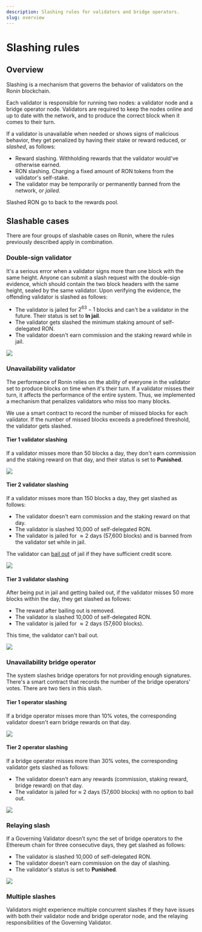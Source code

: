 ```yaml
---
description: Slashing rules for validators and bridge operators.
slug: overview
---
```



# Slashing rules

## Overview
Slashing is a mechanism that governs the behavior of validators on
the Ronin blockchain.

Each validator is responsible for running two nodes: a validator node
and a bridge operator node. Validators are required to keep the nodes
online and up to date with the network, and to produce the correct
block when it comes to their turn.

If a validator is unavailable when needed or shows signs of malicious
behavior, they get penalized by having their stake or reward reduced,
or _slashed_, as follows:
* Reward slashing. Withholding rewards that the validator would've 
otherwise earned.
* RON slashing. Charging a fixed amount of RON tokens from 
the validator's self-stake.
* The validator may be temporarily or permanently banned
from the network, or _jailed_.

Slashed RON go to back to the rewards pool.

## Slashable cases
There are four groups of slashable cases on Ronin, where
the rules previously described apply in combination.

### Double-sign validator
It's a serious error when a validator signs more than one block with the same height.
Anyone can submit a slash request with the double-sign evidence, which
should contain the two block headers with the same height, sealed by
the same validator. Upon verifying the evidence, the offending
validator is slashed as follows:
* The validator is jailed for $2^{63}-1$ blocks and can't be a
validator in the future. Their status is set to **In jail**.
* The validator gets slashed the minimum staking amount of
self-delegated RON.
* The validator doesn't earn commission and the staking reward while in jail.

<img src={doubleSign} width={1224} />

### Unavailability validator
The performance of Ronin relies on the ability of everyone in the
validator set to produce blocks on time when it's their turn.
If a validator misses their turn, it affects the performance of
the entire system. Thus, we implemented a mechanism that penalizes
validators who miss too many blocks.

We use a smart contract to record the number of missed blocks for each
validator. If the number of missed blocks exceeds a predefined threshold,
the validator gets slashed.

#### Tier 1 validator slashing
If a validator misses more than 50 blocks a day, they don't earn
commission and the staking reward on that day, and their status is set to **Punished**.

<img src={valSlashTierOne} width={1224} />

#### Tier 2 validator slashing
If a validator misses more than 150 blocks a day, they get slashed
as follows:
* The validator doesn't earn commission and the staking reward on that day.
* The validator is slashed 10,000 of self-delegated RON.
* The validator is jailed for $\approx2$ days (57,600 blocks) and is
banned from the validator set while in jail.

The validator can [bail out](bailout.mdx) of jail if they have
sufficient credit score.

<img src={valSlashTierTwo} width={1224} />

#### Tier 3 validator slashing
After being put in jail and getting bailed out, if the validator
misses 50 more blocks within the day, they get slashed as follows:
* The reward after bailing out is removed.
* The validator is slashed 10,000 of self-delegated RON.
* The validator is jailed for $\approx2$ days (57,600 blocks). 

This time, the validator can't bail out.

<img src={valSlashTierThree} width={1224} />

### Unavailability bridge operator
The system slashes bridge operators for not providing enough signatures.
There's a smart contract that records the number of the bridge operators' votes.
There are two tiers in this slash.

#### Tier 1 operator slashing
If a bridge operator misses more than 10% votes,
the corresponding validator doesn't earn bridge rewards on that day.

<img src={bridSlashTierOne} width={1224} />

#### Tier 2 operator slashing
If a bridge operator misses more than 30% votes, 
the corresponding validator gets slashed as follows:
* The validator doesn't earn any rewards (commission,
staking reward, bridge reward) on that day.
* The validator is jailed for $\approx$ 2 days (57,600 blocks)
with no option to bail out.

<img src={bridSlashTierTwo} width={1224} />

### Relaying slash
If a Governing Validator doesn’t sync the set of bridge
operators to the Ethereum chain for three consecutive days,
they get slashed as follows:
* The validator is slashed 10,000 of self-delegated RON.
* The validator doesn't earn commission on the day of slashing.
* The validator's status is set to **Punished**.

<img src={relayingSlash} width={1224} />

### Multiple slashes
Validators might experience multiple concurrent slashes if they have issues
with both their validator node and bridge operator node, and the relaying
responsibilities of the Governing Validator.
